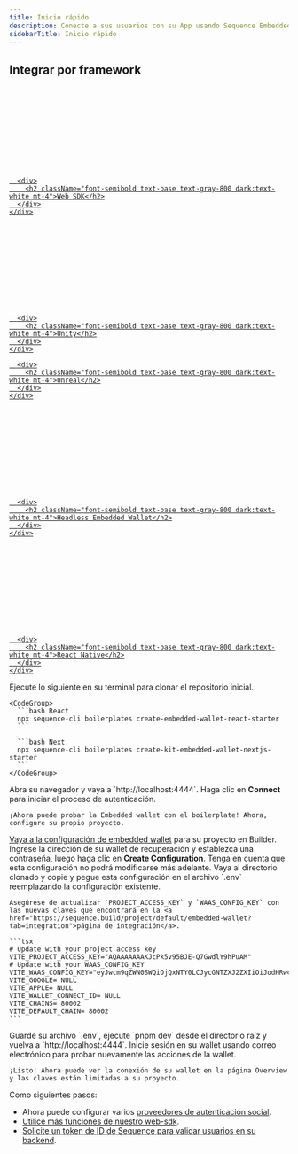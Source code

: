 ```yaml
---
title: Inicio rápido
description: Conecte a sus usuarios con su App usando Sequence Embedded Wallet.
sidebarTitle: Inicio rápido
---
```


## Integrar por framework

<div className="not-prose grid gap-x-4 gap-y-4 sm:grid-cols-2 lg:grid-cols-3 mt-8 mb-8">
  <a className="card block not-prose font-normal group relative my-2 ring-2 ring-transparent rounded-2xl bg-white dark:bg-background-dark border border-gray-950/10 dark:border-white/10 overflow-hidden w-full cursor-pointer hover:!border-primary dark:hover:!border-primary-light" href="/sdk/web/getting-started">
    <div className="px-6 py-5">
      <div className="h-6 w-6 fill-gray-800 dark:fill-gray-100 text-gray-800 dark:text-gray-100">
        <svg className="h-6 w-6 bg-primary dark:bg-primary-light" style={{maskImage: 'url("https://mintlify.b-cdn.net/v6.6.0/brands/react.svg")', maskRepeat: 'no-repeat', maskPosition: 'center center'}} />
      </div>

      <div>
        <h2 className="font-semibold text-base text-gray-800 dark:text-white mt-4">Web SDK</h2>
      </div>
    </div>
  </a>

  <a className="card block not-prose font-normal group relative my-2 ring-2 ring-transparent rounded-2xl bg-white dark:bg-background-dark border border-gray-950/10 dark:border-white/10 overflow-hidden w-full cursor-pointer hover:!border-primary dark:hover:!border-primary-light" href="/sdk/unity/overview">
    <div className="px-6 py-5">
      <div className="h-6 w-6 fill-gray-800 dark:fill-gray-100 text-gray-800 dark:text-gray-100">
        <svg className="h-6 w-6 bg-primary dark:bg-primary-light" style={{maskImage: 'url("https://mintlify.b-cdn.net/v6.6.0/brands/unity.svg")', maskRepeat: 'no-repeat', maskPosition: 'center center'}} />
      </div>

      <div>
        <h2 className="font-semibold text-base text-gray-800 dark:text-white mt-4">Unity</h2>
      </div>
    </div>
  </a>

  <a className="card block not-prose font-normal group relative my-2 ring-2 ring-transparent rounded-2xl bg-white dark:bg-background-dark border border-gray-950/10 dark:border-white/10 overflow-hidden w-full cursor-pointer hover:!border-primary dark:hover:!border-primary-light" href="/sdk/unreal/getting_started">
    <div className="px-6 py-5">
      <div className="h-6 w-6 fill-gray-800 dark:fill-gray-100 text-gray-800 dark:text-gray-100">
        <div
          className="h-6 w-6 bg-primary dark:bg-primary-light"
          style={{
      WebkitMask: 'url("data:image/svg+xml,%3Csvg xmlns=\'http://www.w3.org/2000/svg\' viewBox=\'0 0 32 32\'%3E%3Cpath d=\'M16 0c-8.766 0-15.865 7.161-15.865 16s7.099 16 15.865 16c8.76 0 15.865-7.161 15.865-16s-7.104-16-15.87-16zM16 0.703c4.047 0 7.859 1.594 10.724 4.479 2.859 2.875 4.453 6.766 4.443 10.818 0 4.083-1.578 7.927-4.443 10.818-2.828 2.87-6.693 4.484-10.724 4.479-4.031 0.005-7.896-1.609-10.724-4.479-2.859-2.875-4.458-6.766-4.448-10.818 0-4.083 1.583-7.927 4.443-10.818 2.828-2.875 6.698-4.49 10.729-4.479zM15.203 6.333c-2.583 0.693-4.974 2.021-8.161 5.677s-2.583 6.677-2.583 6.677c0 0 0.88-2.078 2.995-4.266 1.005-1.036 1.75-1.385 2.266-1.385 0.458-0.026 0.844 0.344 0.844 0.802v7.422c0 0.734-0.474 0.896-0.911 0.885-0.37-0.005-0.714-0.135-0.714-0.135 2.172 3.156 7.37 3.599 7.37 3.599l2.281-2.438 0.052 0.047 2.089 1.781c3.823-2.271 5.667-6.479 5.667-6.479-1.708 1.802-2.792 2.224-3.438 2.224-0.573-0.005-0.797-0.339-0.797-0.339-0.031-0.156-0.083-2.417-0.104-4.677-0.021-2.339 0-4.682 0.115-4.688 0.661-1.24 2.766-3.74 2.766-3.74-3.932 0.776-6.073 3.354-6.073 3.354-0.635-0.5-1.927-0.417-1.927-0.417 0.604 0.333 1.208 1.302 1.208 2.104v7.896c0 0-1.318 1.161-2.333 1.161-0.604 0-0.974-0.328-1.177-0.599-0.078-0.104-0.146-0.219-0.198-0.344v-9.75c-0.141 0.104-0.313 0.161-0.484 0.167-0.219 0-0.443-0.109-0.594-0.427-0.115-0.24-0.188-0.599-0.188-1.125 0-1.797 2.031-2.99 2.031-2.99z\'/%3E%3C/svg%3E")',
      mask: 'url("data:image/svg+xml,%3Csvg xmlns=\'http://www.w3.org/2000/svg\' viewBox=\'0 0 32 32\'%3E%3Cpath d=\'M16 0c-8.766 0-15.865 7.161-15.865 16s7.099 16 15.865 16c8.76 0 15.865-7.161 15.865-16s-7.104-16-15.87-16zM16 0.703c4.047 0 7.859 1.594 10.724 4.479 2.859 2.875 4.453 6.766 4.443 10.818 0 4.083-1.578 7.927-4.443 10.818-2.828 2.87-6.693 4.484-10.724 4.479-4.031 0.005-7.896-1.609-10.724-4.479-2.859-2.875-4.458-6.766-4.448-10.818 0-4.083 1.583-7.927 4.443-10.818 2.828-2.875 6.698-4.49 10.729-4.479zM15.203 6.333c-2.583 0.693-4.974 2.021-8.161 5.677s-2.583 6.677-2.583 6.677c0 0 0.88-2.078 2.995-4.266 1.005-1.036 1.75-1.385 2.266-1.385 0.458-0.026 0.844 0.344 0.844 0.802v7.422c0 0.734-0.474 0.896-0.911 0.885-0.37-0.005-0.714-0.135-0.714-0.135 2.172 3.156 7.37 3.599 7.37 3.599l2.281-2.438 0.052 0.047 2.089 1.781c3.823-2.271 5.667-6.479 5.667-6.479-1.708 1.802-2.792 2.224-3.438 2.224-0.573-0.005-0.797-0.339-0.797-0.339-0.031-0.156-0.083-2.417-0.104-4.677-0.021-2.339 0-4.682 0.115-4.688 0.661-1.24 2.766-3.74 2.766-3.74-3.932 0.776-6.073 3.354-6.073 3.354-0.635-0.5-1.927-0.417-1.927-0.417 0.604 0.333 1.208 1.302 1.208 2.104v7.896c0 0-1.318 1.161-2.333 1.161-0.604 0-0.974-0.328-1.177-0.599-0.078-0.104-0.146-0.219-0.198-0.344v-9.75c-0.141 0.104-0.313 0.161-0.484 0.167-0.219 0-0.443-0.109-0.594-0.427-0.115-0.24-0.188-0.599-0.188-1.125 0-1.797 2.031-2.99 2.031-2.99z\'/%3E%3C/svg%3E")',
      maskRepeat: 'no-repeat',
      maskPosition: 'center center'
    }}
        />
      </div>

      <div>
        <h2 className="font-semibold text-base text-gray-800 dark:text-white mt-4">Unreal</h2>
      </div>
    </div>
  </a>

  <a className="card block not-prose font-normal group relative my-2 ring-2 ring-transparent rounded-2xl bg-white dark:bg-background-dark border border-gray-950/10 dark:border-white/10 overflow-hidden w-full cursor-pointer hover:!border-primary dark:hover:!border-primary-light" href="/sdk/headless-wallet/quickstart">
    <div className="px-6 py-5">
      <div className="h-6 w-6 fill-gray-800 dark:fill-gray-100 text-gray-800 dark:text-gray-100">
        <svg className="h-6 w-6 bg-primary dark:bg-primary-light" style={{maskImage: 'url("https://mintlify.b-cdn.net/v6.6.0/brands/js.svg")', maskRepeat: 'no-repeat', maskPosition: 'center center'}} />
      </div>

      <div>
        <h2 className="font-semibold text-base text-gray-800 dark:text-white mt-4">Headless Embedded Wallet</h2>
      </div>
    </div>
  </a>

  <a className="card block not-prose font-normal group relative my-2 ring-2 ring-transparent rounded-2xl bg-white dark:bg-background-dark border border-gray-950/10 dark:border-white/10 overflow-hidden w-full cursor-pointer hover:!border-primary dark:hover:!border-primary-light" href="/sdk/mobile">
    <div className="px-6 py-5">
      <div className="h-6 w-6 fill-gray-800 dark:fill-gray-100 text-gray-800 dark:text-gray-100">
        <svg className="h-6 w-6 bg-primary dark:bg-primary-light" style={{maskImage: 'url("https://mintlify.b-cdn.net/v6.6.0/regular/mobile.svg")', maskRepeat: 'no-repeat', maskPosition: 'center center'}} />
      </div>

      <div>
        <h2 className="font-semibold text-base text-gray-800 dark:text-white mt-4">React Native</h2>
      </div>
    </div>
  </a>
</div>

<Steps>
  <Step title="Clonar repositorio inicial">
    Ejecute lo siguiente en su terminal para clonar el repositorio inicial.

    <CodeGroup>
      ```bash React
      npx sequence-cli boilerplates create-embedded-wallet-react-starter
      ```

      ```bash Next
      npx sequence-cli boilerplates create-kit-embedded-wallet-nextjs-starter
      ```
    </CodeGroup>
  </Step>

  <Step title="Conectar y autenticar">
    Abra su navegador y vaya a `http://localhost:4444`. Haga clic en <b>Connect</b> para iniciar el proceso de autenticación.

    ¡Ahora puede probar la Embedded wallet con el boilerplate! Ahora, configure su propio proyecto.
  </Step>

  <Step title="Configure su proyecto">
    <a href="https://sequence.build/project/default/embedded-wallet?tab=config">Vaya a la configuración de embedded wallet</a> para su proyecto en Builder. Ingrese la dirección de su wallet de recuperación y establezca una contraseña, luego haga clic en <b>Create Configuration</b>. Tenga en cuenta que esta configuración no podrá modificarse más adelante.
  </Step>

  <Step title="Actualizar variables de entorno">
    Vaya al directorio clonado y copie y pegue esta configuración en el archivo `.env` reemplazando la configuración existente.

    Asegúrese de actualizar `PROJECT_ACCESS_KEY` y `WAAS_CONFIG_KEY` con las nuevas claves que encontrará en la <a href="https://sequence.build/project/default/embedded-wallet?tab=integration">página de integración</a>.

    ```tsx
    # Update with your project access key
    VITE_PROJECT_ACCESS_KEY="AQAAAAAAAKJcPk5v95BJE-Q7GwdlY9hPuAM"
    # Update with your WAAS_CONFIG_KEY
    VITE_WAAS_CONFIG_KEY="eyJwcm9qZWN0SWQiOjQxNTY0LCJycGNTZXJ2ZXIiOiJodHRwczovL3dhYXMuc2VxdWVuY2UuYXBwIn0="
    VITE_GOOGLE= NULL
    VITE_APPLE= NULL
    VITE_WALLET_CONNECT_ID= NULL
    VITE_CHAINS= 80002
    VITE_DEFAULT_CHAIN= 80002
    ```
  </Step>

  <Step title="Pruebe su nueva configuración">
    Guarde su archivo `.env`, ejecute `pnpm dev` desde el directorio raíz y vuelva a `http://localhost:4444`. Inicie sesión en su wallet usando correo electrónico para probar nuevamente las acciones de la wallet.

    ¡Listo! Ahora puede ver la conexión de su wallet en la página Overview y las claves están limitadas a su proyecto.
  </Step>
</Steps>

Como siguientes pasos:
- Ahora puede configurar varios [proveedores de autenticación social](/solutions/builder/embedded-wallet#login-providers).
- [Utilice más funciones de nuestro web-sdk](/sdk/web/guides/send-sponsored-tx).
- [Solicite un token de ID de Sequence para validar usuarios en su backend](/sdk/headless-wallet/verification).